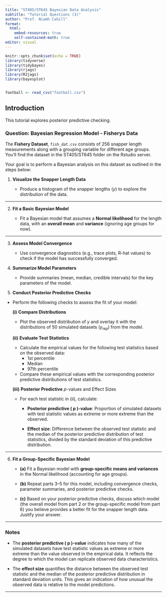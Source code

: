 ```yaml
---
title: "ST405/ST645 Bayesian Data Analysis"
subtitle: "Tutorial Questions (3)"
author: "Prof. Niamh Cahill"
format: 
  html:
    embed-resources: true
    self-contained-math: true
editor: visual
---
```


```r
knitr::opts_chunk$set(echo = TRUE)
library(tidyverse)
library(tidybayes)
library(rjags)
library(R2jags)
library(bayesplot)


football <- read_csv("football.csv")
```

## **Introduction**

This tutorial explores posterior predictive checking.

### **Question: Bayesian Regression Model - Fisherys Data**

The **Fishery Dataset**, `fish_dat.csv` consists of 256 snapper length measurements along with a grouping variable for different age groups. You'll find the dataset in the ST405/ST645 folder on the Rstudio server. 

Your goal is to perform a Bayesian analysis on this dataset as outlined in the steps below:

1.  **Visualize the Snapper Length Data**

    -   Produce a histogram of the snapper lengths ($y$) to explore the distribution of the data.

------------------------------------------------------------------------

2.  **Fit a Basic Bayesian Model**

    -   Fit a Bayesian model that assumes a **Normal likelihood** for the length data, with an **overall mean** and **variance** (ignoring age groups for now).

------------------------------------------------------------------------

3.  **Assess Model Convergence**

    -   Use convergence diagnostics (e.g., trace plots, R-hat values) to check if the model has successfully converged.

4.  **Summarize Model Parameters**

    -   Provide summaries (mean, median, credible intervals) for the key parameters of the model.

5.  **Conduct Posterior Predictive Checks**

-   Perform the following checks to assess the fit of your model:

    **(i)** **Compare Distributions**

    -   Plot the observed distribution of $y$ and overlay it with the distributions of 50 simulated datasets ($y_{\text{rep}}$) from the model.

    **(ii)** **Evaluate Test Statistics**

    -   Calculate the empirical values for the following test statistics based on the observed data:
        -   1st percentile
        -   Median
        -   97th percentile
    -   Compare these empirical values with the corresponding posterior predictive distributions of test statistics.

    **(iii)** **Posterior Predictive** $p$-values and Effect Sizes

    -   For each test statistic in (ii), calculate:

        -   **Posterior predictive ( p )-value**: Proportion of simulated datasets with test statistic values as extreme or more extreme than the observed.

        -   **Effect size**: Difference between the observed test statistic and the median of the posterior predictive distribution of test statistics, divided by the standard deviation of this predictive distribution.

------------------------------------------------------------------------

6.  **Fit a Group-Specific Bayesian Model**

    -   **(a)** Fit a Bayesian model with **group-specific means and variances** in the Normal likelihood (accounting for age groups).

    -   **(b)** Repeat parts 3–5 for this model, including convergence checks, parameter summaries, and posterior predictive checks.

    -   **(c)** Based on your posterior predictive checks, discuss which model (the overall model from part 2 or the group-specific model from part 6) you believe provides a better fit for the snapper length data. Justify your answer.

------------------------------------------------------------------------

### **Notes**

-   The **posterior predictive ( p )-value** indicates how many of the simulated datasets have test statistic values as extreme or more extreme than the value observed in the empirical data. It reflects the degree to which the model can replicate observed data characteristics.

-   The **effect size** quantifies the distance between the observed test statistic and the median of the posterior predictive distribution in standard deviation units. This gives an indication of how unusual the observed data is relative to the model predictions.

------------------------------------------------------------------------
